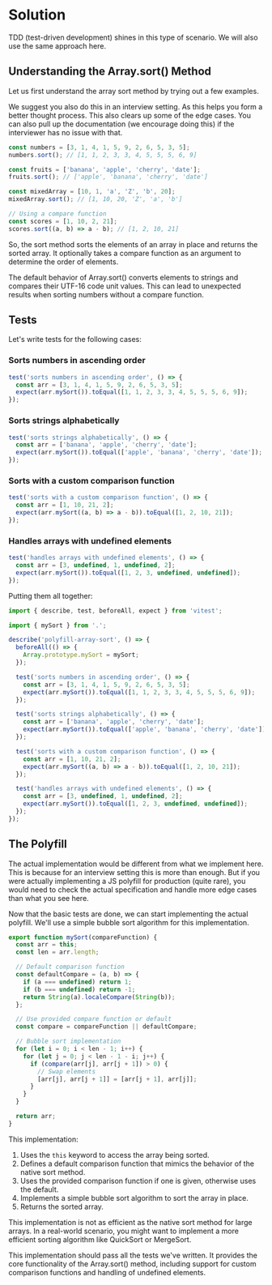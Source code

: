 
# Solution

TDD (test-driven development) shines in this type of scenario. We will also use the same approach here.

## Understanding the Array.sort() Method

Let us first understand the array sort method by trying out a few examples.

<Callout>
We suggest you also do this in an interview setting. As this helps you form a better thought process. This also clears up some of the edge cases. You can also pull up the documentation (we encourage doing this) if the interviewer has no issue with that.
</Callout>

```js
const numbers = [3, 1, 4, 1, 5, 9, 2, 6, 5, 3, 5];
numbers.sort(); // [1, 1, 2, 3, 3, 4, 5, 5, 5, 6, 9]

const fruits = ['banana', 'apple', 'cherry', 'date'];
fruits.sort(); // ['apple', 'banana', 'cherry', 'date']

const mixedArray = [10, 1, 'a', 'Z', 'b', 20];
mixedArray.sort(); // [1, 10, 20, 'Z', 'a', 'b']

// Using a compare function
const scores = [1, 10, 2, 21];
scores.sort((a, b) => a - b); // [1, 2, 10, 21]
```

So, the sort method sorts the elements of an array in place and returns the sorted array. It optionally takes a compare function as an argument to determine the order of elements.

<Callout type='warning'>
The default behavior of Array.sort() converts elements to strings and compares their UTF-16 code unit values. This can lead to unexpected results when sorting numbers without a compare function.
</Callout>

## Tests

Let's write tests for the following cases:

### Sorts numbers in ascending order

```js title="index.test.js"
test('sorts numbers in ascending order', () => {
  const arr = [3, 1, 4, 1, 5, 9, 2, 6, 5, 3, 5];
  expect(arr.mySort()).toEqual([1, 1, 2, 3, 3, 4, 5, 5, 5, 6, 9]);
});
```

### Sorts strings alphabetically

```js title="index.test.js"
test('sorts strings alphabetically', () => {
  const arr = ['banana', 'apple', 'cherry', 'date'];
  expect(arr.mySort()).toEqual(['apple', 'banana', 'cherry', 'date']);
});
```

### Sorts with a custom comparison function

```js title="index.test.js"
test('sorts with a custom comparison function', () => {
  const arr = [1, 10, 21, 2];
  expect(arr.mySort((a, b) => a - b)).toEqual([1, 2, 10, 21]);
});
```

### Handles arrays with undefined elements

```js title="index.test.js"
test('handles arrays with undefined elements', () => {
  const arr = [3, undefined, 1, undefined, 2];
  expect(arr.mySort()).toEqual([1, 2, 3, undefined, undefined]);
});
```

Putting them all together:

```js title="index.test.js" showLineNumbers
import { describe, test, beforeAll, expect } from 'vitest';

import { mySort } from '.';

describe('polyfill-array-sort', () => {
  beforeAll(() => {
    Array.prototype.mySort = mySort;
  });

  test('sorts numbers in ascending order', () => {
    const arr = [3, 1, 4, 1, 5, 9, 2, 6, 5, 3, 5];
    expect(arr.mySort()).toEqual([1, 1, 2, 3, 3, 4, 5, 5, 5, 6, 9]);
  });

  test('sorts strings alphabetically', () => {
    const arr = ['banana', 'apple', 'cherry', 'date'];
    expect(arr.mySort()).toEqual(['apple', 'banana', 'cherry', 'date']);
  });

  test('sorts with a custom comparison function', () => {
    const arr = [1, 10, 21, 2];
    expect(arr.mySort((a, b) => a - b)).toEqual([1, 2, 10, 21]);
  });

  test('handles arrays with undefined elements', () => {
    const arr = [3, undefined, 1, undefined, 2];
    expect(arr.mySort()).toEqual([1, 2, 3, undefined, undefined]);
  });
});
```

## The Polyfill

<Callout type='error'>
The actual implementation would be different from what we implement here. This is because for an interview setting this is more than enough. But if you were actually implementing a JS polyfill for production (quite rare), you would need to check the actual specification and handle more edge cases than what you see here.
</Callout>

Now that the basic tests are done, we can start implementing the actual polyfill. We'll use a simple bubble sort algorithm for this implementation.

```js title="index.js"
export function mySort(compareFunction) {
  const arr = this;
  const len = arr.length;

  // Default comparison function
  const defaultCompare = (a, b) => {
    if (a === undefined) return 1;
    if (b === undefined) return -1;
    return String(a).localeCompare(String(b));
  };

  // Use provided compare function or default
  const compare = compareFunction || defaultCompare;

  // Bubble sort implementation
  for (let i = 0; i < len - 1; i++) {
    for (let j = 0; j < len - 1 - i; j++) {
      if (compare(arr[j], arr[j + 1]) > 0) {
        // Swap elements
        [arr[j], arr[j + 1]] = [arr[j + 1], arr[j]];
      }
    }
  }

  return arr;
}
```

This implementation:
1. Uses the `this` keyword to access the array being sorted.
2. Defines a default comparison function that mimics the behavior of the native sort method.
3. Uses the provided comparison function if one is given, otherwise uses the default.
4. Implements a simple bubble sort algorithm to sort the array in place.
5. Returns the sorted array.

<Callout type='warning'>
This implementation is not as efficient as the native sort method for large arrays. In a real-world scenario, you might want to implement a more efficient sorting algorithm like QuickSort or MergeSort.
</Callout>

This implementation should pass all the tests we've written. It provides the core functionality of the Array.sort() method, including support for custom comparison functions and handling of undefined elements.